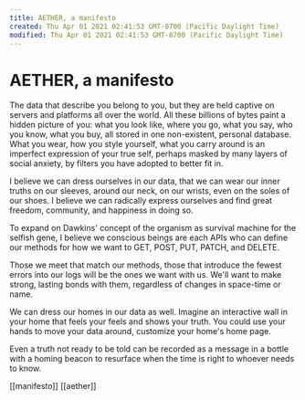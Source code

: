 ```yaml
---
title: AETHER, a manifesto
created: Thu Apr 01 2021 02:41:53 GMT-0700 (Pacific Daylight Time)
modified: Thu Apr 01 2021 02:41:53 GMT-0700 (Pacific Daylight Time)
---
```

# AETHER, a manifesto

The data that describe you belong to you, but they are held captive on servers and platforms all over the world. All these billions of bytes paint a hidden picture of you: what you look like, where you go, what you say, who you know, what you buy, all stored in one non-existent, personal database. What you wear, how you style yourself, what you carry around is an imperfect expression of your true self, perhaps masked by many layers of social anxiety, by filters you have adopted to better fit in.

I believe we can dress ourselves in our data, that we can wear our inner truths on our sleeves, around our neck, on our wrists, even on the soles of our shoes. I believe we can radically express ourselves and find great freedom, community, and happiness in doing so.

To expand on Dawkins' concept of the organism as survival machine for the selfish gene, I believe we conscious beings are each APIs who can define our methods for how we want to GET, POST, PUT, PATCH, and DELETE.

Those we meet that match our methods, those that introduce the fewest errors into our logs will be the ones we want with us. We'll want to make strong, lasting bonds with them, regardless of changes in space-time or name.

We can dress our homes in our data as well. Imagine an interactive wall in your home that feels your feels and shows your truth. You could use your hands to move your data around, customize your home's home page.

Even a truth not ready to be told can be recorded as a message in a bottle with a homing beacon to resurface when the time is right to whoever needs to know.


[[manifesto]] [[aether]]

